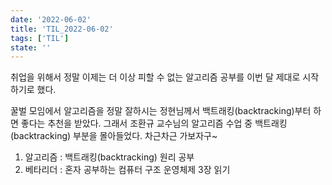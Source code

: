 ```yaml
---
date: '2022-06-02'
title: 'TIL_2022-06-02'
tags: ['TIL']
state: ''
---
```


취업을 위해서 정말 이제는 더 이상 피할 수 없는 알고리즘 공부를 이번 달 제대로 시작하기로 했다.

꿀벌 모임에서 알고리즘을 정말 잘하시는 정현님께서 백트래킹(backtracking)부터 하면 좋다는 추천을 받았다.
그래서 조환규 교수님의 알고리즘 수업 중 백트래킹(backtracking) 부분을 몰아들었다.
차근차근 가보자구~

1. 알고리즘 : 백트래킹(backtracking) 원리 공부
2. 베타리더 : 혼자 공부하는 컴퓨터 구조 운영체제 3장 읽기